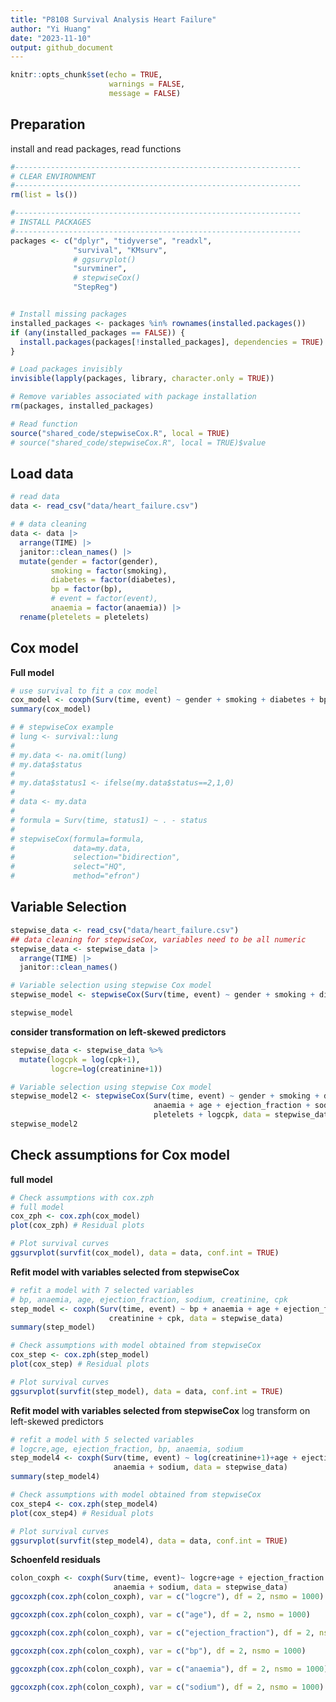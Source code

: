 ```yaml
---
title: "P8108 Survival Analysis Heart Failure"
author: "Yi Huang"
date: "2023-11-10"
output: github_document
---
```


```r
knitr::opts_chunk$set(echo = TRUE,
                      warnings = FALSE,
                      message = FALSE)
```

## Preparation
install and read packages, read functions
```r
#----------------------------------------------------------------
# CLEAR ENVIRONMENT
#----------------------------------------------------------------
rm(list = ls())

#----------------------------------------------------------------
# INSTALL PACKAGES
#----------------------------------------------------------------
packages <- c("dplyr", "tidyverse", "readxl", 
              "survival", "KMsurv", 
              # ggsurvplot()
              "survminer",
              # stepwiseCox()
              "StepReg")


# Install missing packages
installed_packages <- packages %in% rownames(installed.packages())
if (any(installed_packages == FALSE)) {
  install.packages(packages[!installed_packages], dependencies = TRUE)
}

# Load packages invisibly
invisible(lapply(packages, library, character.only = TRUE))

# Remove variables associated with package installation
rm(packages, installed_packages)

# Read function
source("shared_code/stepwiseCox.R", local = TRUE)
# source("shared_code/stepwiseCox.R", local = TRUE)$value
```


## Load data

```r
# read data
data <- read_csv("data/heart_failure.csv")

# # data cleaning
data <- data |>
  arrange(TIME) |>
  janitor::clean_names() |>
  mutate(gender = factor(gender),
         smoking = factor(smoking),
         diabetes = factor(diabetes),
         bp = factor(bp),
         # event = factor(event),
         anaemia = factor(anaemia)) |>
  rename(pletelets = pletelets)
```

## Cox model

**Full model**
```r
# use survival to fit a cox model
cox_model <- coxph(Surv(time, event) ~ gender + smoking + diabetes + bp + anaemia + age + ejection_fraction + sodium + creatinine + pletelets + cpk, data = data)
summary(cox_model)
```


```r
# # stepwiseCox example
# lung <- survival::lung
# 
# my.data <- na.omit(lung)
# my.data$status
# 
# my.data$status1 <- ifelse(my.data$status==2,1,0)
# 
# data <- my.data
# 
# formula = Surv(time, status1) ~ . - status 
# 
# stepwiseCox(formula=formula,
#             data=my.data,
#             selection="bidirection",
#             select="HQ",
#             method="efron")
```

## Variable Selection

```r
stepwise_data <- read_csv("data/heart_failure.csv")
## data cleaning for stepwiseCox, variables need to be all numeric
stepwise_data <- stepwise_data |>
  arrange(TIME) |>
  janitor::clean_names()

# Variable selection using stepwise Cox model
stepwise_model <- stepwiseCox(Surv(time, event) ~ gender + smoking + diabetes + bp + anaemia + age + ejection_fraction + sodium + creatinine + pletelets + cpk, data = stepwise_data)

stepwise_model
```

**consider transformation on left-skewed predictors**

```r
stepwise_data <- stepwise_data %>%
  mutate(logcpk = log(cpk+1),
         logcre=log(creatinine+1))

# Variable selection using stepwise Cox model
stepwise_model2 <- stepwiseCox(Surv(time, event) ~ gender + smoking + diabetes + bp + 
                                anaemia + age + ejection_fraction + sodium + logcre + 
                                pletelets + logcpk, data = stepwise_data)
stepwise_model2
```


## Check assumptions for Cox model

**full model**
```r
# Check assumptions with cox.zph
# full model
cox_zph <- cox.zph(cox_model)
plot(cox_zph) # Residual plots

# Plot survival curves
ggsurvplot(survfit(cox_model), data = data, conf.int = TRUE)
```

**Refit model with variables selected from stepwiseCox**
```r
# refit a model with 7 selected variables 
# bp, anaemia, age, ejection_fraction, sodium, creatinine, cpk
step_model <- coxph(Surv(time, event) ~ bp + anaemia + age + ejection_fraction + sodium + 
                      creatinine + cpk, data = stepwise_data)
summary(step_model)

# Check assumptions with model obtained from stepwiseCox
cox_step <- cox.zph(step_model)
plot(cox_step) # Residual plots

# Plot survival curves
ggsurvplot(survfit(step_model), data = data, conf.int = TRUE)
```

**Refit model with variables selected from stepwiseCox**
log transform on left-skewed predictors
```r
# refit a model with 5 selected variables 
# logcre,age, ejection_fraction, bp, anaemia, sodium
step_model4 <- coxph(Surv(time, event) ~ log(creatinine+1)+age + ejection_fraction + bp +
                       anaemia + sodium, data = stepwise_data)
summary(step_model4)

# Check assumptions with model obtained from stepwiseCox
cox_step4 <- cox.zph(step_model4)
plot(cox_step4) # Residual plots

# Plot survival curves
ggsurvplot(survfit(step_model4), data = data, conf.int = TRUE)
```

**Schoenfeld residuals**
```r
colon_coxph <- coxph(Surv(time, event)~ logcre+age + ejection_fraction + bp +
                       anaemia + sodium, data = stepwise_data)
ggcoxzph(cox.zph(colon_coxph), var = c("logcre"), df = 2, nsmo = 1000)

ggcoxzph(cox.zph(colon_coxph), var = c("age"), df = 2, nsmo = 1000)

ggcoxzph(cox.zph(colon_coxph), var = c("ejection_fraction"), df = 2, nsmo = 1000)

ggcoxzph(cox.zph(colon_coxph), var = c("bp"), df = 2, nsmo = 1000)

ggcoxzph(cox.zph(colon_coxph), var = c("anaemia"), df = 2, nsmo = 1000)

ggcoxzph(cox.zph(colon_coxph), var = c("sodium"), df = 2, nsmo = 1000)
```

